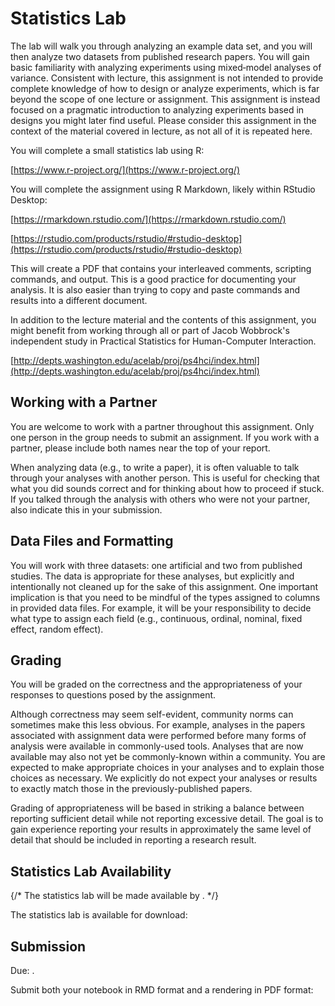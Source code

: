 
# Statistics Lab

The lab will walk you through analyzing an example data set,
and you will then analyze two datasets from published research papers.
You will gain basic familiarity with analyzing experiments using mixed‑model analyses of variance.
Consistent with lecture, this assignment is not intended to provide complete knowledge of how to design
or analyze experiments, which is far beyond the scope of one lecture or assignment.
This assignment is instead focused on a pragmatic introduction to analyzing
experiments based in designs you might later find useful.
Please consider this assignment in the context of the material covered in lecture, as not all of it is repeated here.

You will complete a small statistics lab using R:

[https://www.r-project.org/](https://www.r-project.org/)

You will complete the assignment using R Markdown, likely within RStudio Desktop:

[https://rmarkdown.rstudio.com/](https://rmarkdown.rstudio.com/)

[https://rstudio.com/products/rstudio/#rstudio-desktop](https://rstudio.com/products/rstudio/#rstudio-desktop)

This will create a PDF that contains your interleaved comments, scripting commands, and output.
This is a good practice for documenting your analysis.
It is also easier than trying to copy and paste commands and results into a different document.

In addition to the lecture material and the contents of this assignment,
you might benefit from working through all or part of
Jacob Wobbrock's independent study in Practical Statistics for Human-Computer Interaction.

[http://depts.washington.edu/acelab/proj/ps4hci/index.html](http://depts.washington.edu/acelab/proj/ps4hci/index.html)

## Working with a Partner

You are welcome to work with a partner throughout this assignment.
Only one person in the group needs to submit an assignment.
If you work with a partner, please include both names near the top of your report.

When analyzing data (e.g., to write a paper), it is often valuable to talk through your analyses with another person.
This is useful for checking that what you did sounds correct and for thinking about how to proceed if stuck.
If you talked through the analysis with others who were not your partner, also indicate this in your submission.

## Data Files and Formatting

You will work with three datasets: one artificial and two from published studies.
The data is appropriate for these analyses, but explicitly and intentionally not cleaned up for the sake of this assignment.
One important implication is that you need to be mindful of the types assigned to columns in provided data files.
For example, it will be your responsibility to decide what type to assign each field
(e.g., continuous, ordinal, nominal, fixed effect, random effect).

## Grading

You will be graded on the correctness and the appropriateness of your responses to questions posed by the assignment.

Although correctness may seem self-evident, community norms can sometimes make this less obvious.
For example, analyses in the papers associated with assignment data were performed before many forms of analysis were available in commonly-used tools.
Analyses that are now available may also not yet be commonly-known within a community.
You are expected to make appropriate choices in your analyses and to explain those choices as necessary.
We explicitly do not expect your analyses or results to exactly match those in the previously-published papers.

Grading of appropriateness will be based in striking a balance between reporting sufficient detail while not reporting excessive detail.
The goal is to gain experience reporting your results in approximately the same level of detail that should be included in reporting a research result.

## Statistics Lab Availability

{/*
The statistics lab will be made available by
<AssignmentDueDate assignmentKey={calendarData.assignments.statisticsLabAvailable} />.
*/}

The statistics lab is available for download:

<CourseDataLink outerComponent="p" linkKey={courseData.linkStatisticsLab} />

## Submission

Due:
<AssignmentDueDateTime assignmentKey={calendarData.assignments.statisticsLab} />.

Submit both your notebook in RMD format and a rendering in PDF format:

<AssignmentSubmitCanvasLink outerComponent="p" assignmentKey={calendarData.assignments.statisticsLab} />
